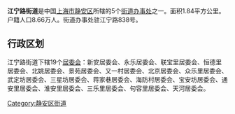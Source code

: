 {{中国乡级行政区
|景观照片文件名 = 
|景观照片描述 = 
|汉语拼音 = 
|其他语言 = 
|其他语言名称 = 
|旧称 = 
|地名出处 = 
|位置图文件名 = 
|位置图描述 = 
|自定义图片= 
|建置时间 = 
|政府驻地 = 
|毗邻 = 
|总面积 = 
|总人口 = 
|总人口年份 = 
|户籍人口 = 
|户籍人口年份 = 
|常住人口 = 
|常住人口年份 = 
|人口密度 = 
|GDP = 
|GDP年份 = 
|邮政编码 = 
|电话区号 = 21
|官方网站 = 
|网站名称 = 
|31/01/06/006/000}}
'''江宁路街道'''是中国[[上海市|上海市]][[静安区|静安区]]所辖的5个[[街道办事处|街道办事处]]之一。面积1.84平方公里。户籍人口8.66万人。街道办事处驻江宁路838号。

== 行政区划 ==
江宁路街道下辖19个[[居委会|居委会]]：新安居委会、永乐居委会、联宝里居委会、恒德里居委会、北姚居委会、景苑居委会、又一村居委会、北京居委会、众乐里居委会、武定坊居委会、三星坊居委会、蒋家巷居委会、海防村居委会、宝安坊居委会、通安里居委会、淮安里居委会、三乐里居委会、句容里居委会、天河居委会。

{{静安区行政区划}}
{{上海行政区划小作品}}

[[Category:静安区街道|Category:静安区街道]]